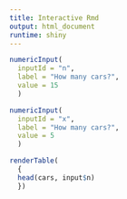 ```yaml
---
title: Interactive Rmd
output: html_document
runtime: shiny
---
```

  
```r
numericInput(
  inputId = "n",
  label = "How many cars?", 
  value = 15
  )

numericInput(
  inputId = "x",
  label = "How many cars?", 
  value = 5
  )

renderTable(
  {
  head(cars, input$n)
  })
```

